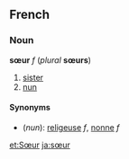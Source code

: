 ==French==
===Noun===
'''sœur''' ''f'' (''plural'' '''sœurs''')

#[[sister]]
#[[nun]]

====Synonyms====
*(''nun''): [[religeuse]] ''f'', [[nonne]] ''f''

[[et:Sœur]]
[[ja:sœur]]